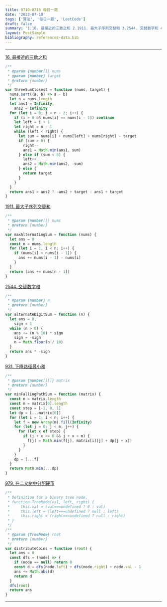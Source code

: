 ```yaml
---
title: 0710-0716 每日一题
date: '2023-07-10'
tags: ['算法', '每日一题', 'LeetCode']
draft: false
summary: '1.16. 最接近的三数之和 2.1911. 最大子序列交替和 3.2544. 交替数字和 4.931. 下降路径最小和 5.979. 在二叉树中分配硬币'
layout: PostSimple
bibliography: references-data.bib
---
```


---

[16. 最接近的三数之和](https://leetcode.cn/problems/3sum-closest/)

```js
/**
 * @param {number[]} nums
 * @param {number} target
 * @return {number}
 */
var threeSumClosest = function (nums, target) {
  nums.sort((a, b) => a - b)
  let n = nums.length
  let ans1 = Infinity,
    ans2 = Infinity
  for (let i = 0; i < n - 2; i++) {
    if (i > 0 && nums[i] == nums[i - 1]) continue
    let left = i + 1
    let right = n - 1
    while (left < right) {
      let sum = nums[i] + nums[left] + nums[right] - target
      if (sum > 0) {
        right--
        ans1 = Math.min(ans1, sum)
      } else if (sum < 0) {
        left++
        ans2 = Math.min(ans2, -sum)
      } else {
        return target
      }
    }
  }
  return ans1 > ans2 ? -ans2 + target : ans1 + target
}
```

[1911. 最大子序列交替和](https://leetcode.cn/problems/maximum-alternating-subsequence-sum/)

```js
/**
 * @param {number[]} nums
 * @return {number}
 */
var maxAlternatingSum = function (nums) {
  let ans = 0
  const n = nums.length
  for (let i = 1; i < n; i++) {
    if (nums[i] < nums[i - 1]) {
      ans += nums[i - 1] - nums[i]
    }
  }
  return (ans += nums[n - 1])
}
```

[2544. 交替数字和](https://leetcode.cn/problems/alternating-digit-sum/)

```js
/**
 * @param {number} n
 * @return {number}
 */
var alternateDigitSum = function (n) {
  let ans = 0,
    sign = 1
  while (n > 0) {
    ans += (n % 10) * sign
    sign = -sign
    n = Math.floor(n / 10)
  }
  return ans * -sign
}
```

[931. 下降路径最小和](https://leetcode.cn/problems/minimum-falling-path-sum/)

```js
/**
 * @param {number[][]} matrix
 * @return {number}
 */
var minFallingPathSum = function (matrix) {
  const n = matrix.length
  const m = matrix[0].length
  const step = [-1, 0, 1]
  let dp = [...matrix[0]]
  for (let i = 1; i < n; i++) {
    let f = new Array(m).fill(Infinity)
    for (let j = 0; j < m; j++) {
      for (let x of step) {
        if (j + x >= 0 && j + x < m) {
          f[j] = Math.min(f[j], matrix[i][j] + dp[j + x])
        }
      }
    }
    dp = [...f]
  }
  return Math.min(...dp)
}
```

[979. 在二叉树中分配硬币](https://leetcode.cn/problems/distribute-coins-in-binary-tree/)

```js
/**
 * Definition for a binary tree node.
 * function TreeNode(val, left, right) {
 *     this.val = (val===undefined ? 0 : val)
 *     this.left = (left===undefined ? null : left)
 *     this.right = (right===undefined ? null : right)
 * }
 */
/**
 * @param {TreeNode} root
 * @return {number}
 */
var distributeCoins = function (root) {
  let ans = 0
  const dfs = (node) => {
    if (node == null) return 0
    const d = dfs(node.left) + dfs(node.right) + node.val - 1
    ans += Math.abs(d)
    return d
  }
  dfs(root)
  return ans
}
```

---
